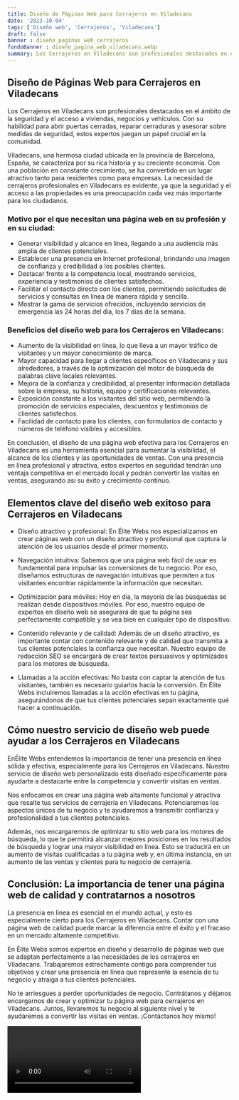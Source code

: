 ```yaml
---
title: Diseño de Páginas Web para Cerrajeros en Viladecans
date: '2023-10-04'
tags: ['Diseño web', 'Cerrajeros', 'Viladecans']
draft: false
banner : diseño_paginas_web_cerrajeros
fondoBanner : diseño_pagina_web_viladecans.webp
summary: Los Cerrajeros en Viladecans son profesionales destacados en el ámbito de la seguridad y el acceso a viviendas, negocios y vehículos. Con su habilidad para abrir puertas cerradas, reparar cerraduras y asesorar sobre medidas de seguridad, estos expertos juegan un papel crucial en la comunidad.
---
```


## **Diseño de Páginas Web para Cerrajeros en Viladecans**

Los Cerrajeros en Viladecans son profesionales destacados en el ámbito de la seguridad y el acceso a viviendas, negocios y vehículos. Con su habilidad para abrir puertas cerradas, reparar cerraduras y asesorar sobre medidas de seguridad, estos expertos juegan un papel crucial en la comunidad.

Viladecans, una hermosa ciudad ubicada en la provincia de Barcelona, ​​España, se caracteriza por su rica historia y su creciente economía. Con una población en constante crecimiento, se ha convertido en un lugar atractivo tanto para residentes como para empresas. La necesidad de cerrajeros profesionales en Viladecans es evidente, ya que la seguridad y el acceso a las propiedades es una preocupación cada vez más importante para los ciudadanos.

### **Motivo por el que necesitan una página web en su profesión y en su ciudad:**

* Generar visibilidad y alcance en línea, llegando a una audiencia más amplia de clientes potenciales.
* Establecer una presencia en Internet profesional, brindando una imagen de confianza y credibilidad a los posibles clientes.
* Destacar frente a la competencia local, mostrando servicios, experiencia y testimonios de clientes satisfechos.
* Facilitar el contacto directo con los clientes, permitiendo solicitudes de servicios y consultas en línea de manera rápida y sencilla.
* Mostrar la gama de servicios ofrecidos, incluyendo servicios de emergencia las 24 horas del día, los 7 días de la semana.

### **Beneficios del diseño web para los Cerrajeros en Viladecans:**

* Aumento de la visibilidad en línea, lo que lleva a un mayor tráfico de visitantes y un mayor conocimiento de marca.
* Mayor capacidad para llegar a clientes específicos en Viladecans y sus alrededores, a través de la optimización del motor de búsqueda de palabras clave locales relevantes.
* Mejora de la confianza y credibilidad, al presentar información detallada sobre la empresa, su historia, equipo y certificaciones relevantes.
* Exposición constante a los visitantes del sitio web, permitiendo la promoción de servicios especiales, descuentos y testimonios de clientes satisfechos.
* Facilidad de contacto para los clientes, con formularios de contacto y números de teléfono visibles y accesibles.

En conclusión, el diseño de una página web efectiva para los Cerrajeros en Viladecans es una herramienta esencial para aumentar la visibilidad, el alcance de los clientes y las oportunidades de ventas. Con una presencia en línea profesional y atractiva, estos expertos en seguridad tendrán una ventaja competitiva en el mercado local y podrán convertir las visitas en ventas, asegurando así su éxito y crecimiento continuo.

<GifSeo />

<Cta />

## Elementos clave del diseño web exitoso para Cerrajeros en Viladecans

- Diseño atractivo y profesional: En Élite Webs nos especializamos en crear páginas web con un diseño atractivo y profesional que captura la atención de los usuarios desde el primer momento.

- Navegación intuitiva: Sabemos que una página web fácil de usar es fundamental para impulsar las conversiones de tu negocio. Por eso, diseñamos estructuras de navegación intuitivas que permiten a tus visitantes encontrar rápidamente la información que necesitan.

- Optimización para móviles: Hoy en día, la mayoría de las búsquedas se realizan desde dispositivos móviles. Por eso, nuestro equipo de expertos en diseño web se asegurará de que tu página sea perfectamente compatible y se vea bien en cualquier tipo de dispositivo.

- Contenido relevante y de calidad: Además de un diseño atractivo, es importante contar con contenido relevante y de calidad que transmita a tus clientes potenciales la confianza que necesitan. Nuestro equipo de redacción SEO se encargará de crear textos persuasivos y optimizados para los motores de búsqueda.

- Llamadas a la acción efectivas: No basta con captar la atención de tus visitantes, también es necesario guiarlos hacia la conversión. En Élite Webs incluiremos llamadas a la acción efectivas en tu página, asegurándonos de que tus clientes potenciales sepan exactamente qué hacer a continuación.

## Cómo nuestro servicio de diseño web puede ayudar a los Cerrajeros en Viladecans

EnÉlite Webs entendemos la importancia de tener una presencia en línea sólida y efectiva, especialmente para los Cerrajeros en Viladecans. Nuestro servicio de diseño web personalizado está diseñado específicamente para ayudarte a destacarte entre la competencia y convertir visitas en ventas.

Nos enfocamos en crear una página web altamente funcional y atractiva que resalte tus servicios de cerrajería en Viladecans. Potenciaremos los aspectos únicos de tu negocio y te ayudaremos a transmitir confianza y profesionalidad a tus clientes potenciales.

Además, nos encargaremos de optimizar tu sitio web para los motores de búsqueda, lo que te permitirá alcanzar mejores posiciones en los resultados de búsqueda y lograr una mayor visibilidad en línea. Esto se traducirá en un aumento de visitas cualificadas a tu página web y, en última instancia, en un aumento de las ventas y clientes para tu negocio de cerrajería.

## Conclusión: La importancia de tener una página web de calidad y contratarnos a nosotros

La presencia en línea es esencial en el mundo actual, y esto es especialmente cierto para los Cerrajeros en Viladecans. Contar con una página web de calidad puede marcar la diferencia entre el éxito y el fracaso en un mercado altamente competitivo.

En Élite Webs somos expertos en diseño y desarrollo de páginas web que se adaptan perfectamente a las necesidades de los cerrajeros en Viladecans. Trabajaremos estrechamente contigo para comprender tus objetivos y crear una presencia en línea que represente la esencia de tu negocio y atraiga a tus clientes potenciales.

No te arriesgues a perder oportunidades de negocio. Contrátanos y déjanos encargarnos de crear y optimizar tu página web para cerrajeros en Viladecans. Juntos, llevaremos tu negocio al siguiente nivel y te ayudaremos a convertir las visitas en ventas. ¡Contáctanos hoy mismo!

<Video />

<CtaBot job='Cerrajeros' city='Viladecans'/>

<Gmaps query='Viladecans+españa+maps' />